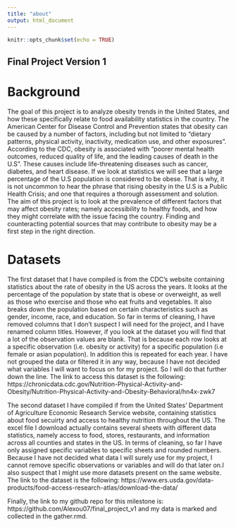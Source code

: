 ```yaml
---
title: "about"
output: html_document
---
```


```r
knitr::opts_chunk$set(echo = TRUE)
```

## Final Project Version 1

# Background

The goal of this project is to analyze obesity trends in the United States, and how these specifically relate to food availability statistics in the country. 
The American Center for Disease Control and Prevention states that obesity can be caused by a number of factors, including but not limited to "dietary patterns, physical activity, inactivity, medication use, and other exposures". According to the CDC, obesity is associated with "poorer mental health outcomes, reduced quality of life, and the leading causes of death in the U.S". These causes include life-threatening diseases such as cancer, diabetes, and heart disease. 
If we look at statistics we will see that a large percentage of the U.S population is considered to be obese. That is why, it is not uncommon to hear the phrase that rising obesity in the U.S is a Public Health Crisis; and one that requires a thorough assessment and solution.
The aim of this project is to look at the prevalence of different factors that may affect obesity rates; namely accessibility to healthy foods, and how they might correlate with the issue facing the country. Finding and counteracting potential sources that may contribute to obesity may be a first step in the right direction.

# Datasets

The first dataset that I have compiled is from the CDC's website containing statistics about the rate of obesity in the US across the years. It looks at the percentage of the population by state that is obese or overweight, as well as those who exercise and those who eat fruits and vegetables. It also breaks down the population based on certain characteristics such as gender, income, race, and education. So far in terms of cleaning, I have removed columns that I don't suspect I will need for the project, and I have renamed column titles. However, if you look at the dataset you will find that a lot of the observation values are blank. That is because each row looks at a specific observation (i.e. obesity or activity) for a specific population (i.e female or asian population). In addition this is repeated for each year. I have not grouped the data or filtered it in any way, because I have not decided what variables I will want to focus on for my project. So I will do that further down the line. 
The link to access this dataset is the following: https://chronicdata.cdc.gov/Nutrition-Physical-Activity-and-Obesity/Nutrition-Physical-Activity-and-Obesity-Behavioral/hn4x-zwk7

The second dataset I have compiled if from the United States' Department of Agriculture Economic Research Service website, containing statistics about food secuirty and access to healthy nutrition throughout the US. The excel file I download actually contains several sheets with different data statistics, namely access to food, stores, restaurants, and information across all counties and states in the US. In terms of cleaning, so far I have only assigned specific variables to specific sheets and rounded numbers. Because I have not decided what data I will surely use for my project, I cannot remove specific observations or variables and will do that later on.I also suspect that I might use more datasets present on the same website.
The link to the dataset is the following:
https://www.ers.usda.gov/data-products/food-access-research-atlas/download-the-data/

Finally, the link to my github repo for this milestone is: https://github.com/Alexou07/final_project_v1 and my data is marked and collected in the gather.rmd.

